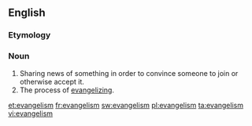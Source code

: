 ==English==

===Etymology===
{{suffix|evangel|ism}}

===Noun===
{{en-noun}}

# Sharing news of something in order to convince someone to join or otherwise accept it.
# The process of [[evangelize|evangelizing]].

[[et:evangelism]]
[[fr:evangelism]]
[[sw:evangelism]]
[[pl:evangelism]]
[[ta:evangelism]]
[[vi:evangelism]]